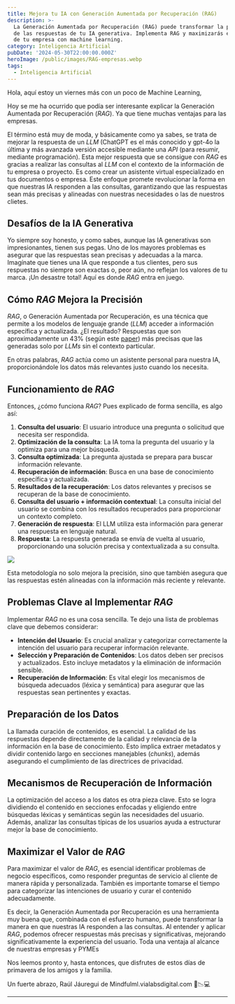 ```yaml
---
title: Mejora tu IA con Generación Aumentada por Recuperación (RAG)
description: >-
  La Generación Aumentada por Recuperación (RAG) puede transformar la precisión
  de las respuestas de tu IA generativa. Implementa RAG y maximizarás el valor
  de tu empresa con machine learning.
category: Inteligencia Artificial
pubDate: '2024-05-30T22:00:00.000Z'
heroImage: /public/images/RAG-empresas.webp
tags:
  - Inteligencia Artificial
---
```



Hola, aquí estoy un viernes más con un poco de Machine Learning,

Hoy se me ha ocurrido que podía ser interesante explicar la Generación Aumentada por Recuperación (*RAG*). Ya que tiene muchas ventajas para las empresas.

El término está muy de moda, y básicamente como ya sabes, se trata de mejorar la respuesta de un *LLM* (ChatGPT es el más conocido y gpt-4o la última y más avanzada versión accesible mediante una *API* (para resumir, mediante programación). Esta mejor respuesta que se consigue con *RAG* es gracias  a realizar las consultas al *LLM* con el contexto de la información de tu empresa o proyecto. Es como crear un asistente virtual especializado en tus documentos o empresa. Este enfoque promete revolucionar la forma en que nuestras IA responden a las consultas, garantizando que las respuestas sean más precisas y alineadas con nuestras necesidades o las de nuestros clietes.

## Desafíos de la IA Generativa

Yo siempre soy honesto, y como sabes, aunque las IA generativas son impresionantes, tienen sus pegas. Uno de los mayores problemas es asegurar que las respuestas sean precisas y adecuadas a la marca. Imagínate que tienes una IA que responde a tus clientes, pero sus respuestas no siempre son exactas o, peor aún, no reflejan los valores de tu marca. ¡Un desastre total! Aquí es donde *RAG* entra en juego.

## Cómo *RAG* Mejora la Precisión

*RAG*, o Generación Aumentada por Recuperación, es una técnica que permite a los modelos de lenguaje grande (*LLM*) acceder a información específica y actualizada. ¿El resultado? Respuestas que son aproximadamente un 43% (según este [paper](https://arxiv.org/abs/2005.11401v4 "artículo científico")) más precisas que las generadas solo por *LLMs* sin el contexto particular.

En otras palabras, *RAG* actúa como un asistente personal para nuestra IA, proporcionándole los datos más relevantes justo cuando los necesita.

## Funcionamiento de *RAG*

Entonces, ¿cómo funciona *RAG*? Pues explicado de forma sencilla, es algo así:

1. **Consulta del usuario**: El usuario introduce una pregunta o solicitud que necesita ser respondida.
2. **Optimización de la consulta**: La IA toma la pregunta del usuario y la optimiza para una mejor búsqueda.
3. **Consulta optimizada**: La pregunta ajustada se prepara para buscar información relevante.
4. **Recuperación de información**: Busca en una base de conocimiento específica y actualizada.
5. **Resultados de la recuperación**: Los datos relevantes y precisos se recuperan de la base de conocimiento.
6. **Consulta del usuario + información contextual**: La consulta inicial del usuario se combina con los resultados recuperados para proporcionar un contexto completo.
7. **Generación de respuesta**: El LLM utiliza esta información para generar una respuesta en lenguaje natural.
8. **Respuesta**: La respuesta generada se envía de vuelta al usuario, proporcionando una solución precisa y contextualizada a su consulta.

![](/public/images/Esquema-RAG.webp)

Esta metodología no solo mejora la precisión, sino que también asegura que las respuestas estén alineadas con la información más reciente y relevante.

## Problemas Clave al Implementar *RAG*

Implementar *RAG* no es una cosa sencilla. Te dejo una lista de problemas clave que debemos considerar:

* **Intención del Usuario**: Es crucial analizar y categorizar correctamente la intención del usuario para recuperar información relevante.
* **Selección y Preparación de Contenidos**: Los datos deben ser precisos y actualizados. Esto incluye metadatos y la eliminación de información sensible.
* **Recuperación de Información**: Es vital elegir los mecanismos de búsqueda adecuados (léxica y semántica) para asegurar que las respuestas sean pertinentes y exactas.

## Preparación de los Datos

La llamada curación de contenidos, es esencial. La calidad de las respuestas depende directamente de la calidad y relevancia de la información en la base de conocimiento. Esto implica extraer metadatos y dividir contenido largo en secciones manejables (*chunks*), además asegurando el cumplimiento de las directrices de privacidad.

## Mecanismos de Recuperación de Información

La optimización del acceso a los datos es otra pieza clave. Esto se logra dividiendo el contenido en secciones enfocadas y eligiendo entre búsquedas léxicas y semánticas según las necesidades del usuario. Además, analizar las consultas típicas de los usuarios ayuda a estructurar mejor la base de conocimiento.

## Maximizar el Valor de *RAG*

Para maximizar el valor de *RAG*, es esencial identificar problemas de negocio específicos, como responder preguntas de servicio al cliente de manera rápida y personalizada. También es importante tomarse el tiempo para categorizar las intenciones de usuario y curar el contenido adecuadamente.

Es decir, la Generación Aumentada por Recuperación es una herramienta muy buena que, combinada con el esfuerzo humano, puede transformar la manera en que nuestras IA responden a las consultas. Al entender y aplicar *RAG*, podemos ofrecer respuestas más precisas y significativas, mejorando significativamente la experiencia del usuario. Toda una ventaja al alcance de nuestras empresas y PYMEs

Nos leemos pronto y, hasta entonces, que disfrutes de estos días de primavera de los amigos y la familia.

Un fuerte abrazo,
Raúl Jáuregui de Mindfulml.vialabsdigital.com 🌟📉💻

***
